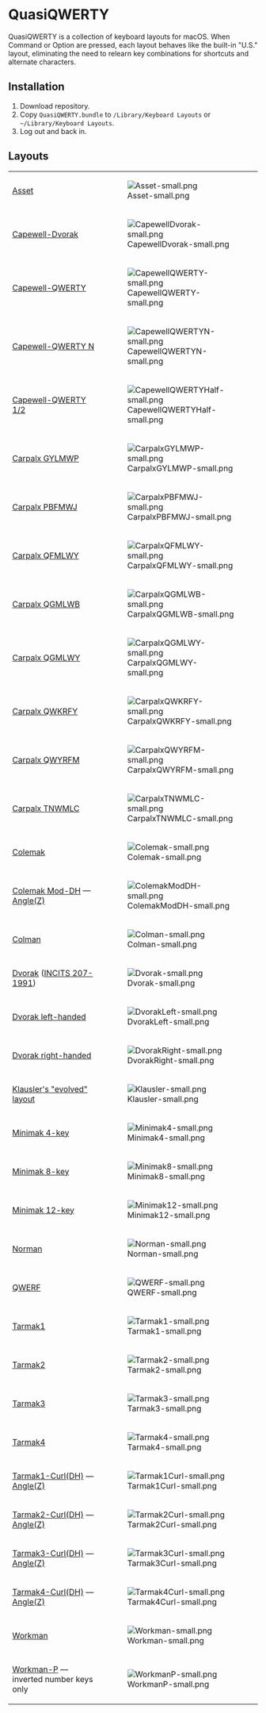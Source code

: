 = QuasiQWERTY =

QuasiQWERTY is a collection of keyboard layouts for macOS. When Command
or Option are pressed, each layout behaves like the built-in "U.S."
layout, eliminating the need to relearn key combinations for shortcuts
and alternate characters.

== Installation ==

# Download repository.
# Copy <code>QuasiQWERTY.bundle</code> to <code>/Library/Keyboard Layouts</code> or <code>~/Library/Keyboard Layouts</code>.
# Log out and back in.

== Layouts ==

{|
| [http://millikeys.sourceforge.net/asset Asset]
| [[File:Asset-small.png]]
|-
| [http://www.michaelcapewell.com/projects/keyboard/index.htm#The_Capewell-Dvorak_Layout Capewell-Dvorak]
| [[File:CapewellDvorak-small.png]]
|-
| [http://www.michaelcapewell.com/projects/keyboard/layout_capewell.htm#CapewellQWERTY Capewell-QWERTY]
| [[File:CapewellQWERTY-small.png]]
|-
| [http://www.michaelcapewell.com/projects/keyboard/layout_capewell.htm#CapewellQWERTY Capewell-QWERTY N]
| [[File:CapewellQWERTYN-small.png]]
|-
| [http://www.michaelcapewell.com/projects/keyboard/layout_capewell.htm#CapewellQWERTY Capewell-QWERTY 1/2]
| [[File:CapewellQWERTYHalf-small.png]]
|-
| [http://mkweb.bcgsc.ca/carpalx/?improving_colemak Carpalx GYLMWP]
| [[File:CarpalxGYLMWP-small.png]]
|-
| [http://mkweb.bcgsc.ca/carpalx/?improving_colemak Carpalx PBFMWJ]
| [[File:CarpalxPBFMWJ-small.png]]
|-
| [http://mkweb.bcgsc.ca/carpalx/?full_optimization Carpalx QFMLWY]
| [[File:CarpalxQFMLWY-small.png]]
|-
| [http://mkweb.bcgsc.ca/carpalx/?full_optimization Carpalx QGMLWB]
| [[File:CarpalxQGMLWB-small.png]]
|-
| [http://mkweb.bcgsc.ca/carpalx/?full_optimization Carpalx QGMLWY]
| [[File:CarpalxQGMLWY-small.png]]
|-
| [http://mkweb.bcgsc.ca/carpalx/?partial_optimization Carpalx QWKRFY]
| [[File:CarpalxQWKRFY-small.png]]
|-
| [http://mkweb.bcgsc.ca/carpalx/?partial_optimization Carpalx QWYRFM]
| [[File:CarpalxQWYRFM-small.png]]
|-
| [http://mkweb.bcgsc.ca/carpalx/?worst_layout Carpalx TNWMLC]
| [[File:CarpalxTNWMLC-small.png]]
|-
| [https://colemak.com Colemak]
| [[File:Colemak-small.png]]
|-
| [https://colemakmods.github.io/mod-dh Colemak Mod-DH] — [https://forum.colemak.com/topic/2315-dreymars-big-bag-of-keyboard-tricks-main-topic/#p20411 Angle(Z)]
| [[File:ColemakModDH-small.png]]
|-
| [https://colmanlayout.wordpress.com Colman]
| [[File:Colman-small.png]]
|-
| [https://en.wikipedia.org/wiki/Dvorak_Simplified_Keyboard Dvorak] ([https://webstore.ansi.org/RecordDetail.aspx?sku=INCITS+207-1991%5bS2012%5d INCITS 207-1991])
| [[File:Dvorak-small.png]]
|-
| [https://en.wikipedia.org/wiki/Dvorak_Simplified_Keyboard#One-handed_versions Dvorak left-handed]
| [[File:DvorakLeft-small.png]]
|-
| [https://en.wikipedia.org/wiki/Dvorak_Simplified_Keyboard#One-handed_versions Dvorak right-handed]
| [[File:DvorakRight-small.png]]
|-
| [https://web.archive.org/web/20060721141015/http://www.visi.com/~pmk/evolved.html Klausler's "evolved" layout]
| [[File:Klausler-small.png]]
|-
| [http://www.minimak.org Minimak 4-key]
| [[File:Minimak4-small.png]]
|-
| [http://www.minimak.org Minimak 8-key]
| [[File:Minimak8-small.png]]
|-
| [http://www.minimak.org Minimak 12-key]
| [[File:Minimak12-small.png]]
|-
| [https://normanlayout.info Norman]
| [[File:Norman-small.png]]
|-
| [http://www.michaelcapewell.com/projects/keyboard/index.htm#The_QWERF_Layout QWERF]
| [[File:QWERF-small.png]]
|-
| [https://forum.colemak.com/topic/1858-learn-colemak-in-steps-with-the-tarmak-layouts/#p14776 Tarmak1]
| [[File:Tarmak1-small.png]]
|-
| [https://forum.colemak.com/topic/1858-learn-colemak-in-steps-with-the-tarmak-layouts/#p14776 Tarmak2]
| [[File:Tarmak2-small.png]]
|-
| [https://forum.colemak.com/topic/1858-learn-colemak-in-steps-with-the-tarmak-layouts/#p14776 Tarmak3]
| [[File:Tarmak3-small.png]]
|-
| [https://forum.colemak.com/topic/1858-learn-colemak-in-steps-with-the-tarmak-layouts/#p14776 Tarmak4]
| [[File:Tarmak4-small.png]]
|-
| [https://forum.colemak.com/topic/1858-learn-colemak-in-steps-with-the-tarmak-layouts/#p14801 Tarmak1-Curl(DH)] — [https://forum.colemak.com/topic/2315-dreymars-big-bag-of-keyboard-tricks-main-topic/#p20411 Angle(Z)]
| [[File:Tarmak1Curl-small.png]]
|-
| [https://forum.colemak.com/topic/1858-learn-colemak-in-steps-with-the-tarmak-layouts/#p14801 Tarmak2-Curl(DH)] — [https://forum.colemak.com/topic/2315-dreymars-big-bag-of-keyboard-tricks-main-topic/#p20411 Angle(Z)]
| [[File:Tarmak2Curl-small.png]]
|-
| [https://forum.colemak.com/topic/1858-learn-colemak-in-steps-with-the-tarmak-layouts/#p14801 Tarmak3-Curl(DH)] — [https://forum.colemak.com/topic/2315-dreymars-big-bag-of-keyboard-tricks-main-topic/#p20411 Angle(Z)]
| [[File:Tarmak3Curl-small.png]]
|-
| [https://forum.colemak.com/topic/1858-learn-colemak-in-steps-with-the-tarmak-layouts/#p14801 Tarmak4-Curl(DH)] — [https://forum.colemak.com/topic/2315-dreymars-big-bag-of-keyboard-tricks-main-topic/#p20411 Angle(Z)]
| [[File:Tarmak4Curl-small.png]]
|-
| [https://github.com/ojbucao/workman Workman]
| [[File:Workman-small.png]]
|-
| [https://github.com/ojbucao/workman Workman-P] — inverted number
keys only
| [[File:WorkmanP-small.png]]
|}

<!-- vim: set wrap: -->
